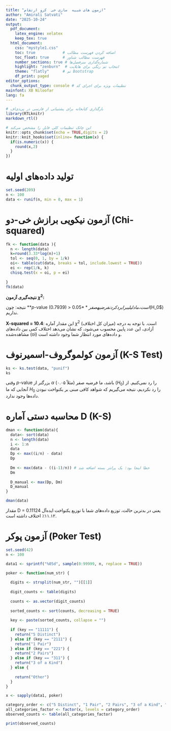 ```yaml
---
title: "ازمون های شبیه  سازی خی  کرو ارتقام"
author: "Amirali Satvati"
date: "2025-10-24"
output:
  pdf_document:
    latex_engine: xelatex
    keep_tex: true
  html_document:
    css: "mystyle1.css"
    toc: true            # اضافه کردن فهرست مطالب
    toc_float: true      # فهرست مطالب شناور
    number_sections: true # شماره‌گذاری سرفصل‌ها
    highlight: "zenburn"  # انتخاب تم رنگی برای هایلایت
    theme: "flatly"      # تم Bootstrap
    df_print: paged
editor_options:
  chunk_output_type: console # تنظیمات ویژه برای اجرای کد
mainfont: XB Niloofar
lang: fa
---
```


```r
# بارگذاری کتابخانه برای پشتیبانی از فارسی در پی‌دی‌اف
library(RTLknitr)
markdown_rtl()

# این چانک تنظیمات کلی فایل را مشخص می‌کند
knitr::opts_chunk$set(echo = TRUE,digits = 2)
knitr::knit_hooks$set(inline= function(x) {
  if(is.numeric(x)) {
    round(x,2)
  }
})
```

# تولید داده‌های اولیه

```r
set.seed(209)
n <- 100
data <- runif(n, min = 0, max = 1)
```

# آزمون نیکویی برازش خی-دو (Chi-squared)

```r
fk <- function(data ){
  n <- length(data)
  k=round(3.33*log(n)+1)
  tol <- seq(0, 1, by = 1/k)
  oi<- table(cut(data, breaks = tol, include.lowest = TRUE))
  ei <- rep(1/k, k)
  chisq.test(x = oi, p = ei)
  
}
fk(data)
```

**نتیجه‌گیری آزمون $\chi^2$:**

نتیجه: چون **$p$-value (0.7939) > 0.05$** است، ما دلیلی برای رد کردن فرضیه صفر ($H_0$) نداریم.

**X-squared = 10.4**: این مقدار آماره $\chi^2$ (میزان کل اختلاف) است. با توجه به درجه آزادی، این عدد پایین محسوب می‌شود، که نشان می‌دهد اختلاف کمی بین داده‌های مشاهده‌شده (oi) و داده‌های مورد انتظار شما وجود داشته است.

# آزمون کولموگروف-اسمیرنوف (K-S Test)

```r
ks <- ks.test(data, "punif")
ks
```

وقتی $p$-value بزرگتر از $\alpha$ (مثلاً ۰.۰۵) باشد، ما فرضیه صفر ($H_0$) را رد نمی‌کنیم. از آنجایی که ما $H_0$ را رد نکردیم، نتیجه می‌گیریم که شواهد کافی مبنی بر یکنواخت نبودن داده‌ها وجود ندارد.

# محاسبه دستی آماره D (K-S)

```r
dman <- function(data){
  data<- sort(data)
  n <- length(data)
  i <- 1:n
  data
  Dp <- max((i/n) - data)
  Dp
  
  Dm <- max(data - ((i-1)/n)) # خطا اینجا بود: یک پرانتز بسته اضافه شد
  Dm
  
  D_manual <- max(Dp, Dm)
  D_manual
}

dman(data)
```

مقدار D = 0.11124 یعنی در بدترین حالت، توزیع داده‌های شما با توزیع یکنواخت ایده‌آل ۱۱.۱۲٪ اختلاف داشته است.

# آزمون پوکر (Poker Test)

```r
set.seed(42)
n <- 100

data1 <- sprintf("%05d", sample(0:99999, n, replace = TRUE))

poker <- function(num_str) {
  
  digits <- strsplit(num_str, "")[[1]]
  
  digit_counts <- table(digits)
  
  counts <- as.vector(digit_counts)
  
  sorted_counts <- sort(counts, decreasing = TRUE)
  
  key <- paste(sorted_counts, collapse = "")
  
  if (key == "11111") {
    return("5 Distinct")
  } else if (key == "2111") {
    return("1 Pair")
  } else if (key == "221") {
    return("2 Pairs")
  } else if (key == "311") {
    return("3 of a Kind")
  } else {
    
    return("Other")
  }
}

x <- sapply(data1, poker)

category_order <- c("5 Distinct", "1 Pair", "2 Pairs", "3 of a Kind", "Other")
all_categories_factor <- factor(x, levels = category_order)
observed_counts <- table(all_categories_factor)

print(observed_counts)

```